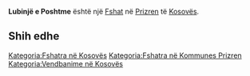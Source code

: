 {{Fshat në Kosovës
 | Emri                = Lubinjë e Poshtme
| sqi_N_name = Lubinjë e Poshtme
| sqi_N_FULL_NAME_RO = Lubinjë e Poshtme
| sqi_N_FULL_NAME_ND_RO = Lubinje e Poshtme
| sqi_N_SORT_NAME_RG = LUBINJEEPOSHTME
| sqi_N_FULL_NAME_RG = Lubinjë e Poshtme
| sqi_N_FULL_NAME_ND_RG = Lubinje e Poshtme
| sqi_V_name = Lubi e Poshtëme
| sqi_V_FULL_NAME_RO = Lubi e Poshtëme Lubinja e Ultë
| sqi_V_FULL_NAME_ND_RO = Lubi e Poshteme Lubinja e Ulte
| sqi_V_SORT_NAME_RG = LUBIEPOSHTEME LUBINJAEULTE
| sqi_V_FULL_NAME_RG = Lubi e Poshtëme Lubinja e Ultë
| sqi_V_FULL_NAME_ND_RG = Lubi e Poshteme Lubinja e Ulte
| srp_N_name = Donje Ljubinje
| srp_N_FULL_NAME_RO = Donje Ljubinje
| srp_N_FULL_NAME_ND_RO = Donje Ljubinje
| srp_N_SORT_NAME_RG = DONJELJUBINJE
| srp_N_FULL_NAME_RG = Donje Ljubinje
| srp_N_FULL_NAME_ND_RG = Donje Ljubinje
| srp_NS_name = Доње Љубиње
| srp_NS_FULL_NAME_RO = Доње Љубиње
| srp_NS_FULL_NAME_ND_RO = Доње Љубиње
| srp_NS_SORT_NAME_RG = ДОЊЕЉУБИЊЕ
| srp_NS_FULL_NAME_RG = Доње Љубиње
| srp_NS_FULL_NAME_ND_RG = Доње Љубиње

 | Emri (Rasa dhanore) = 
 | Figura              = 
 | Shteti              = Kosovo
 | Komuna              = Prizren
 | Kodi postar         = 
 | Sipërfaqja          = 

 | Popullsia           = 

 | Regj. i popullsisë  = 
 | Dend. e popullsisë  = 
 | Faqja zyrtare       = 
 <!--- Koordinatat ----> 
 | Gjerësia            = 42.135
 | Gjatësia            = 20.857222
 | Lartësia            = 
}}
'''Lubinjë e Poshtme''' është një [[Fshat]] në [[Prizren]] të [[Kosovës]].

<!-- == Gjeografia == -->
<!-- == Historia == -->
<!-- == Demografia == -->
== Shih edhe ==
{{Komuna Prizren}}
{{Kosovo-Administrata-Cung}}

[[Kategoria:Fshatra në Kosovës]]
[[Kategoria:Fshatra në Kommunes Prizren]]
[[Kategoria:Vendbanime në Kosovës]]